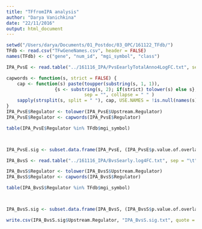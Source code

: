 ```yaml
---
title: "TFfromIPA analysis"
author: "Darya Vanichkina"
date: "22/11/2016"
output: html_document
---
```


```r
setwd("/Users/darya/Documents/01_Postdoc/03_OPC/161122_TFdb/")
TFdb <- read.csv("TFwGeneNames.csv", header = FALSE)
names(TFdb) <- c("gene", "num_id", "mgi_symbol", "class")

IPA_PvsE <- read.table("../161116_IPA/PvsEearlyTotalAnno4LogFC.txt", sep = "\t", header = TRUE)

capwords <- function(s, strict = FALSE) {
    cap <- function(s) paste(toupper(substring(s, 1, 1)),
                  {s <- substring(s, 2); if(strict) tolower(s) else s},
                             sep = "", collapse = " " )
    sapply(strsplit(s, split = " "), cap, USE.NAMES = !is.null(names(s)))
}
IPA_PvsE$Regulator <- tolower(IPA_PvsE$Upstream.Regulator)
IPA_PvsE$Regulator <- capwords(IPA_PvsE$Regulator)

table(IPA_PvsE$Regulator %in% TFdb$mgi_symbol)



IPA_PvsE.sig <- subset.data.frame(IPA_PvsE, (IPA_PvsE$p.value.of.overlap <= 0.01) & (IPA_PvsE$Regulator %in% TFdb$mgi_symbol))
```



```r

IPA_BvsS <- read.table("../161116_IPA/BvsSearly.log4FC.txt", sep = "\t", header = TRUE)

IPA_BvsS$Regulator <- tolower(IPA_BvsS$Upstream.Regulator)
IPA_BvsS$Regulator <- capwords(IPA_BvsS$Regulator)

table(IPA_BvsS$Regulator %in% TFdb$mgi_symbol)



IPA_BvsS.sig <- subset.data.frame(IPA_BvsS, (IPA_BvsS$p.value.of.overlap <= 0.01) & (IPA_BvsS$Regulator %in% TFdb$mgi_symbol))

write.csv(IPA_BvsS.sig$Upstream.Regulator, "IPA_BvsS.sig.txt", quote = FALSE, row.names = FALSE) 
```

